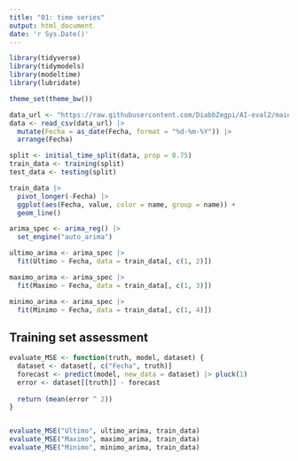 ```yaml
---
title: "01: time series"
output: html_document
date: 'r Sys.Date()'
---
```


```r
library(tidyverse)
library(tidymodels)
library(modeltime)
library(lubridate)

theme_set(theme_bw())

data_url <- "https://raw.githubusercontent.com/DiabbZegpi/AI-eval2/main/datos_precios_train.csv"
data <- read_csv(data_url) |> 
  mutate(Fecha = as_date(Fecha, format = "%d-%m-%Y")) |> 
  arrange(Fecha)

split <- initial_time_split(data, prop = 0.75)
train_data <- training(split)
test_data <- testing(split)
```

```r
train_data |> 
  pivot_longer(-Fecha) |> 
  ggplot(aes(Fecha, value, color = name, group = name)) +
  geom_line()
```

```r
arima_spec <- arima_reg() |> 
  set_engine("auto_arima")

ultimo_arima <- arima_spec |> 
  fit(Ultimo ~ Fecha, data = train_data[, c(1, 2)])

maximo_arima <- arima_spec |> 
  fit(Maximo ~ Fecha, data = train_data[, c(1, 3)])

minimo_arima <- arima_spec |> 
  fit(Minimo ~ Fecha, data = train_data[, c(1, 4)])
```

## Training set assessment

```r
evaluate_MSE <- function(truth, model, dataset) {
  dataset <- dataset[, c("Fecha", truth)]
  forecast <- predict(model, new_data = dataset) |> pluck(1)
  error <- dataset[[truth]] - forecast
  
  return (mean(error ^ 2))
}


evaluate_MSE("Ultimo", ultimo_arima, train_data)
evaluate_MSE("Maximo", maximo_arima, train_data)
evaluate_MSE("Minimo", minimo_arima, train_data)
```
